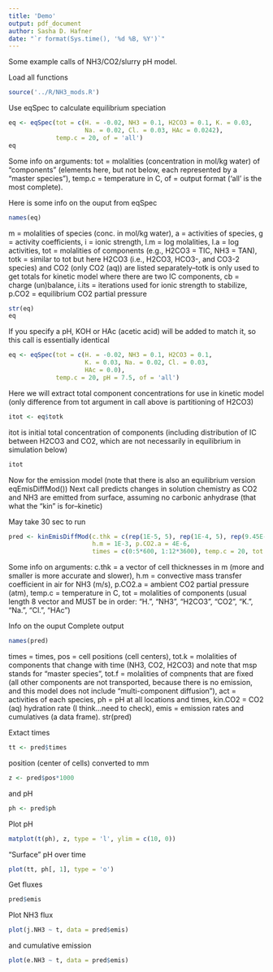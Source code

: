 ```yaml
---
title: 'Demo'
output: pdf_document
author: Sasha D. Hafner
date: "`r format(Sys.time(), '%d %B, %Y')`"
---
```



Some example calls of NH3/CO2/slurry pH model.

Load all functions
```r
source('../R/NH3_mods.R')
```

Use eqSpec to calculate equilibrium speciation
```r
eq <- eqSpec(tot = c(H. = -0.02, NH3 = 0.1, H2CO3 = 0.1, K. = 0.03, 
                     Na. = 0.02, Cl. = 0.03, HAc = 0.0242), 
             temp.c = 20, of = 'all')
eq
```

Some info on arguments: tot = molalities (concentration in mol/kg water) of "components" (elements here, but not below, each represented by a "master species"), temp.c = temperature in C, of = output format ('all' is the most complete).

Here is some info on the ouput from eqSpec
```r
names(eq)
```

m = molalities of species (conc. in mol/kg water), a = activities of species, g = activity coefficients, i = ionic strength, l.m = log molalities, l.a = log activities, tot = molalities of components (e.g., H2CO3 = TIC, NH3 = TAN), totk = similar to tot but here H2CO3 (i.e., H2CO3, HCO3-, and CO3-2 species) and CO2 (only CO2 (aq)) are listed separately--totk is only used to get totals for kinetic model where there are two IC components, cb = charge (un)balance, i.its = iterations used for ionic strength to stabilize, p.CO2 = equilibrium CO2 partial pressure
```r
str(eq)
eq
```

If you specify a pH, KOH or HAc (acetic acid) will be added to match it, so this call is essentially identical
```r
eq <- eqSpec(tot = c(H. = -0.02, NH3 = 0.1, H2CO3 = 0.1, 
                     K. = 0.03, Na. = 0.02, Cl. = 0.03, 
                     HAc = 0.0), 
             temp.c = 20, pH = 7.5, of = 'all')
```

Here we will extract total component concentrations for use in kinetic model (only difference from tot argument in call above is partitioning of H2CO3)
```r
itot <- eq$totk
```

itot is initial total concentration of components (including distribution of IC between H2CO3 and CO2, which are not necessarily in equilibrium in simulation below)
```r
itot
```

Now for the emission model (note that there is also an equilibrium version eqEmisDiffMod())
Next call predicts changes in solution chemistry as CO2 and NH3 are emitted from surface, assuming no carbonic anhydrase (that what the "kin" is for--kinetic)

May take 30 sec to run
```r
pred <- kinEmisDiffMod(c.thk = c(rep(1E-5, 5), rep(1E-4, 5), rep(9.45E-4, 10)), 
                       h.m = 1E-3, p.CO2.a = 4E-6, 
                       times = c(0:5*600, 1:12*3600), temp.c = 20, tot = itot)
```

Some info on arguments: c.thk = a vector of cell thicknesses in m (more and smaller is more accurate and slower), h.m = convective mass transfer coefficient in air for NH3 (m/s), p.CO2.a = ambient CO2 partial pressure (atm), temp.c = temperature in C, tot = molalities of components (usual length 8 vector and MUST be in order: "H.", "NH3", "H2CO3", "CO2", "K.", "Na.", "Cl.", "HAc")  

Info on the ouput
Complete output
```r
names(pred)
```
times = times, pos = cell positions (cell centers), tot.k = molalities of components that change with time (NH3, CO2, H2CO3) and note that msp stands for "master species", tot.f = molalities of compnents that are fixed (all other components are not transported, because there is no emission, and this model does not include "multi-component diffusion"), act = activities of each species, ph = pH at all locations and times, kin.CO2 = CO2 (aq) hydration rate (I think...need to check), emis = emission rates and cumulatives (a data frame).
str(pred)

Extact times
```r
tt <- pred$times
```
position (center of cells) converted to mm
```r
z <- pred$pos*1000
```
and pH
```r
ph <- pred$ph
```

Plot pH
```r
matplot(t(ph), z, type = 'l', ylim = c(10, 0))
```

"Surface" pH over time
```r
plot(tt, ph[, 1], type = 'o')
```

Get fluxes
```r
pred$emis
```

Plot NH3 flux
```r
plot(j.NH3 ~ t, data = pred$emis)
```

and cumulative emission
```r
plot(e.NH3 ~ t, data = pred$emis)
```




